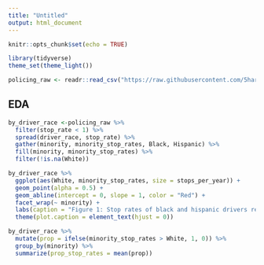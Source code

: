 ```yaml
---
title: "Untitled"
output: html_document
---
```


```r
knitr::opts_chunk$set(echo = TRUE)
```

```r
library(tidyverse)
theme_set(theme_light())

policing_raw <- readr::read_csv("https://raw.githubusercontent.com/5harad/openpolicing/master/results/data_for_figures/combined_data.csv")

```

## EDA
```r
by_driver_race <-policing_raw %>% 
  filter(stop_rate < 1) %>% 
  spread(driver_race, stop_rate) %>% 
  gather(minority, minority_stop_rates, Black, Hispanic) %>% 
  fill(minority, minority_stop_rates) %>% 
  filter(!is.na(White)) 
```

```r
by_driver_race %>% 
  ggplot(aes(White, minority_stop_rates, size = stops_per_year)) + 
  geom_point(alpha = 0.5) + 
  geom_abline(intercept = 0, slope = 1, color = "Red") +
  facet_wrap(~ minority) +
  labs(caption = "Figure 1: Stop rates of black and hispanic drivers relative to whites, disaggregated by location. Each point in the plot corresponds to either the county or similar geographic unit in which the stop was made. We find that hispanics are stopped at similar rates as whites in most jurisdictions; black drivers, however, are stopped more often than whites in over 75% of the locations we consider.") +
  theme(plot.caption = element_text(hjust = 0))
```

```r
by_driver_race %>% 
  mutate(prop = ifelse(minority_stop_rates > White, 1, 0)) %>% 
  group_by(minority) %>% 
  summarize(prop_stop_rates = mean(prop))
```

